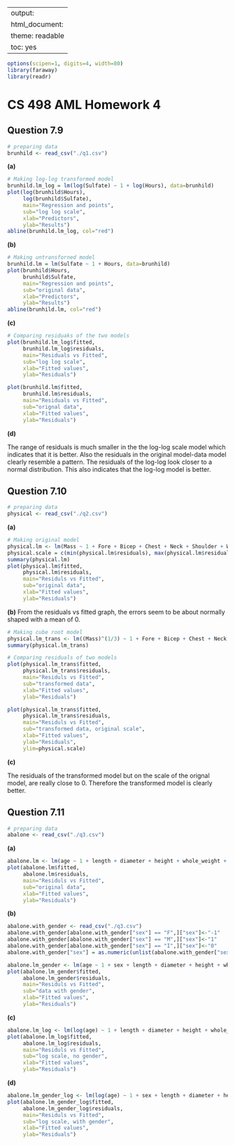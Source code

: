 --
output:
  html_document:
    theme: readable
    toc: yes
---
```r
options(scipen=1, digits=4, width=80)
library(faraway)
library(readr)
```
# CS 498 AML Homework 4

## Question 7.9
```r
# preparing data
brunhild <- read_csv("./q1.csv")
```
**(a)**
```r
# Making log-log transformed model
brunhild.lm_log = lm(log(Sulfate) ~ 1 + log(Hours), data=brunhild)
plot(log(brunhild$Hours),
	 log(brunhild$Sulfate),
	 main="Regression and points",
	 sub="log log scale",
	 xlab="Predictors",
	 ylab="Results")
abline(brunhild.lm_log, col="red")
```



**(b)**
```r
# Making untransforned model
brunhild.lm = lm(Sulfate ~ 1 + Hours, data=brunhild)
plot(brunhild$Hours,
	 brunhild$Sulfate,
	 main="Regression and points",
	 sub="original data",
	 xlab="Predictors",
	 ylab="Results")
abline(brunhild.lm, col="red")
```

**(c)**
```r
# Comparing residuaks of the two models
plot(brunhild.lm_log$fitted,
	 brunhild.lm_log$residuals,
	 main="Residuals vs Fitted",
	 sub="log log scale",
	 xlab="Fitted values",
	 ylab="Residuals")

plot(brunhild.lm$fitted,
	 brunhild.lm$residuals,
	 main="Residuals vs Fitted",
	 sub="orignal data",
	 xlab="Fitted values",
	 ylab="Residuals")

```

**(d)**

The range of residuals is much smaller in the the log-log scale model which indicates that it is better. Also the residuals in the original model-data model clearly resemble a pattern. The residuals of the log-log look closer to a normal distribution. This also indicates that the log-log model is better.


## Question 7.10
```r
# preparing data
physical <- read_csv("./q2.csv")
```
**(a)**
```r
# Making original model
physical.lm <- lm(Mass ~ 1 + Fore + Bicep + Chest + Neck + Shoulder + Waist + Height + Calf + Thigh + Head, data=physical)
physical.scale = c(min(physical.lm$residuals), max(physical.lm$residuals))
summary(physical.lm)
plot(physical.lm$fitted,
	 physical.lm$residuals,
	 main="Residuls vs Fitted",
	 sub="original data",
	 xlab="Fitted values",
	 ylab="Residuals")
```
**(b)**
From the residuals vs fitted graph, the errors seem to be about normally shaped with a mean of 0.
```r
# Making cube root model
physical.lm_trans <- lm((Mass)^(1/3) ~ 1 + Fore + Bicep + Chest + Neck + Shoulder + Waist + Height + Calf + Thigh + Head, data=physical)
summary(physical.lm_trans)

# Comparing residuals of two models
plot(physical.lm_trans$fitted,
	 physical.lm_trans$residuals,
	 main="Residuls vs Fitted",
	 sub="transformed data",
	 xlab="Fitted values",
	 ylab="Residuals")
```

```r
plot(physical.lm_trans$fitted,
	 physical.lm_trans$residuals,
	 main="Residuls vs Fitted",
	 sub="transformed data, original scale",
	 xlab="Fitted values",
	 ylab="Residuals",
	 ylim=physical.scale)
```

**(c)**

The residuals of the transformed model but on the scale of the orignal model, are really close to 0. Therefore the transformed model is clearly better.


## Question 7.11
```r
# preparing data
abalone <- read_csv("./q3.csv")
```

**(a)**

```r
abalone.lm <- lm(age ~ 1 + length + diameter + height + whole_weight + shuckled_weight + viscera_weight + shell_weight, data = abalone)
plot(abalone.lm$fitted,
	 abalone.lm$residuals,
	 main="Residuls vs Fitted",
	 sub="original data",
	 xlab="Fitted values",
	 ylab="Residuals")
```

**(b)**

```r
abalone.with_gender <- read_csv("./q3.csv")
abalone.with_gender[abalone.with_gender["sex"] == "F",]["sex"]<-"-1"
abalone.with_gender[abalone.with_gender["sex"] == "M",]["sex"]<-"1"
abalone.with_gender[abalone.with_gender["sex"] == "I",]["sex"]<-"0"
abalone.with_gender["sex"] = as.numeric(unlist(abalone.with_gender["sex"]))

abalone.lm_gender <- lm(age ~ 1 + sex + length + diameter + height + whole_weight + shuckled_weight + viscera_weight + shell_weight, data = abalone.with_gender)
plot(abalone.lm_gender$fitted,
	 abalone.lm_gender$residuals,
	 main="Residuls vs Fitted",
	 sub="data with gender",
	 xlab="Fitted values",
	 ylab="Residuals")
```


**(c)**

```r
abalone.lm_log <- lm(log(age) ~ 1 + length + diameter + height + whole_weight + shuckled_weight + viscera_weight + shell_weight, data = abalone)
plot(abalone.lm_log$fitted,
	 abalone.lm_log$residuals,
	 main="Residuls vs Fitted",
	 sub="log scale, no gender",
	 xlab="Fitted values",
	 ylab="Residuals")
```

**(d)**

```r
abalone.lm_gender_log <- lm(log(age) ~ 1 + sex + length + diameter + height + whole_weight + shuckled_weight + viscera_weight + shell_weight, data = abalone.with_gender)
plot(abalone.lm_gender_log$fitted,
	 abalone.lm_gender_log$residuals,
	 main="Residuls vs Fitted",
	 sub="log scale, with gender",
	 xlab="Fitted values",
	 ylab="Residuals")
```
